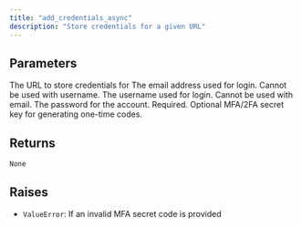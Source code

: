 ```yaml
---
title: "add_credentials_async"
description: "Store credentials for a given URL"
---
```





## Parameters

<ParamField path="url" type="str">
  The URL to store credentials for
</ParamField>

<ParamField path="email" type="NotRequired[str]" required>
  The email address used for login. Cannot be used with username.
</ParamField>

<ParamField path="username" type="NotRequired[str]" required>
  The username used for login. Cannot be used with email.
</ParamField>

<ParamField path="password" type="str" required>
  The password for the account. Required.
</ParamField>

<ParamField path="mfa_secret" type="NotRequired[str]" required>
  Optional MFA/2FA secret key for generating one-time codes.
</ParamField>

## Returns

`None`

## Raises

- `ValueError`: If an invalid MFA secret code is provided
